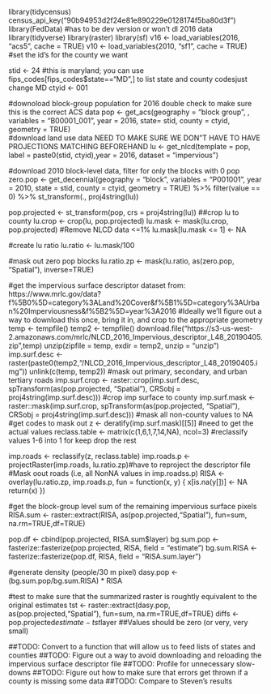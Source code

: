 library(tidycensus)
census_api_key("90b94953d2f24e81e890229e0128174f5ba80d3f")
library(FedData) #has to be dev version or won't dl 2016 data
library(tidyverse)
library(raster)
library(sf)
v16 <- load_variables(2016, "acs5", cache = TRUE)
v10 <- load_variables(2010, "sf1", cache = TRUE)
#set the id's for the county we want

stid <- 24 #this is maryland; you can use fips_codes[fips_codes$state=="MD",] to list state and county codesjust change MD
ctyid <- 001

#downoload block-group population for 2016 double check to make sure this is the correct ACS data
pop <- get_acs(geography = "block group", , variables = "B00001_001", 
               year = 2016, state= stid, county = ctyid, 
               geometry = TRUE)   
#download land use data NEED TO MAKE SURE WE DON"T HAVE TO HAVE PROJECTIONS MATCHING BEFOREHAND
lu <- get_nlcd(template = pop, label = paste0(stid, ctyid),year = 2016, dataset = "impervious")

#download 2010 block-level data, filter for only the blocks with 0 pop
zero.pop <- get_decennial(geography = "block", variables = "P001001", 
                          year = 2010, state = stid, county = ctyid, 
                          geometry = TRUE) %>% filter(value == 0) %>% st_transform(., proj4string(lu))


pop.projected <- st_transform(pop, crs = proj4string(lu))
##crop lu to county
lu.crop <- crop(lu, pop.projected)
lu.mask <- mask(lu.crop, pop.projected)
#Remove NLCD data <=1%
lu.mask[lu.mask <= 1] <- NA

#create lu ratio
lu.ratio <- lu.mask/100

#mask out zero pop blocks
lu.ratio.zp <- mask(lu.ratio, as(zero.pop, "Spatial"), inverse=TRUE)

#get the impervious surface descriptor dataset from: https://www.mrlc.gov/data?f%5B0%5D=category%3ALand%20Cover&f%5B1%5D=category%3AUrban%20Imperviousness&f%5B2%5D=year%3A2016
#Ideally we'll figure out a way to download this once, bring it in, and crop to the appropriate geometry
temp <- tempfile()
temp2 <- tempfile()
download.file("https://s3-us-west-2.amazonaws.com/mrlc/NLCD_2016_Impervious_descriptor_L48_20190405.zip",temp)
unzip(zipfile = temp, exdir = temp2, unzip = "unzip")
imp.surf.desc <- raster(paste0(temp2,"/NLCD_2016_Impervious_descriptor_L48_20190405.img"))
unlink(c(temp, temp2))
#mask out primary, secondary, and urban tertiary roads
imp.surf.crop <- raster::crop(imp.surf.desc, spTransform(as(pop.projected, "Spatial"), CRSobj = proj4string(imp.surf.desc))) #crop imp surface to county
imp.surf.mask <- raster::mask(imp.surf.crop, spTransform(as(pop.projected, "Spatial"), CRSobj = proj4string(imp.surf.desc))) #mask all non-county values to NA
#get codes to mask out
z <- deratify(imp.surf.mask)[[5]] #need to get the actual values
reclass.table <- matrix(c(1,6,1,7,14,NA), ncol=3) #reclassify values 1-6 into 1 for keep drop the rest

imp.roads <- reclassify(z, reclass.table)
imp.roads.p <- projectRaster(imp.roads, lu.ratio.zp)#have to reproject the descriptor file
#Mask oout roads (i.e, all NonNA values in imp.roadss.p)
RISA <- overlay(lu.ratio.zp, imp.roads.p, fun = function(x, y) {
  x[is.na(y[])] <- NA
  return(x)
})

#get the block-group level sum of the remaining impervious surface pixels
RISA.sum <- raster::extract(RISA, as(pop.projected,"Spatial"), fun=sum, na.rm=TRUE,df=TRUE)

pop.df <- cbind(pop.projected, RISA.sum$layer)
bg.sum.pop <- fasterize::fasterize(pop.projected, RISA, field = "estimate")
bg.sum.RISA <- fasterize::fasterize(pop.df, RISA, field = "RISA.sum.layer")

#generate density (people/30 m pixel)
dasy.pop <- (bg.sum.pop/bg.sum.RISA) * RISA

#test to make sure that the summarized raster is roughtly equivalent to the original estimates
tst <- raster::extract(dasy.pop, as(pop.projected,"Spatial"), fun=sum, na.rm=TRUE,df=TRUE)
diffs <- pop.projected$estimate - tst$layer ##Values should be zero (or very, very small)

##TODO: Convert to a function that will allow us to feed lists of states and counties
##TODO: Figure out a way to avoid downloading and reloading the impervious surface descriptor file 
##TODO: Profile for unnecessary slow-downs
##TODO: Figure out how to make sure that errors get thrown if a county is missing some data
##TODO: Compare to Steven's results
